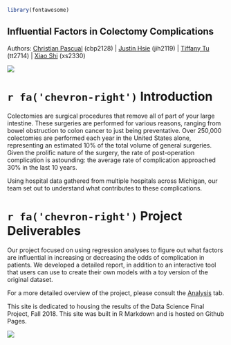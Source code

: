 <link href="./styles.css" rel="stylesheet"></link> 

```r
library(fontawesome)
```

<h2 id="title">Influential Factors in Colectomy Complications</h2>

<p id="authors">Authors: [Christian Pascual](https://thecbp.github.io/cbpascual.github.io) (cbp2128) | [Justin Hsie](https://justinhsie.github.io) (jih2119) | [Tiffany Tu](https://tiffttu.github.io) (tt2714) | [Xiao Shi](https://xiao-shi.github.io) (xs2330)</p>

<div id="banner">
  <img src="./static/tools.png">
</div>

# `r fa('chevron-right')` Introduction

Colectomies are surgical procedures that remove all of part of your large intestine. These surgeries are performed for various reasons, ranging from bowel obstruction to colon cancer to just being preventative. Over 250,000 colectomies are performed each year in the United States alone, representing an estimated 10% of the total volume of general surgeries. Given the prolific nature of the surgery, the rate of post-operation complication is astounding: the average rate of complication approached 30% in the last 10 years.

Using hospital data gathered from multiple hospitals across Michigan, our team set out to understand what contributes to these complications.

# `r fa('chevron-right')` Project Deliverables

Our project focused on using regression analyses to figure out what factors are influential in increasing or decreasing the odds of complication in patients. We developed a detailed report, in addition to an interactive tool that users can use to create their own models with a toy version of the original dataset.

<p>
For a more detailed overview of the project, please consult the [Analysis](./report.html) tab.
</p>

<p id="footer">This site is dedicated to housing the results of the Data Science Final Project, Fall 2018. This site was built in R Markdown and is hosted on Github Pages.</p>

<img id="mailman" src="./static/mailman.png">